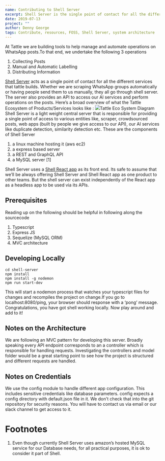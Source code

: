 ```yaml
---
name: Contributing to Shell Server
excerpt: Shell Server is the single point of contact for all the different services that tattle builds. This blog post describes the system architecture and lists resources helpful to anyone looking to contribute to the Shell Server. 
date: 2019-07-13
project: ""
author: Denny George
tags: Contribute, resources, FOSS, Shell Server, system architecture
---
```


At Tattle we are building tools to help manage and automate operations on WhatsApp posts.To that end, we undertake the following 3 operations

1. Collecting Posts
2. Manual and Automatic Labelling
3. Distributing Information

[Shell Server](https://github.com/tattle-made/shell-server) acts as a single point of contact for all the different services that tattle builds. Whether we are scraping WhatsApp groups automatically or having people send them to us manually, they all go through shell server. The server also provides an API to access our AI services and perform operations on the posts. Here’s a broad overview of what the Tattle Ecosystem of Products/Services looks like :
![](../images/backend-architecture.png)Tattle Eco System Diagram
Shell Server is a light weight central server that is responsible for providing a single point of access to various entities like, scraper, crowdsourced posts, web apps (built by people we give access to our API), our AI services like duplicate detection, similarity detection etc. These are the components of Shell Server

1. a linux machine hosting it (aws ec2)
2. a express based server
3. a REST and GraphQL API
4. a MySQL server [1]

Shell Server uses a [Shell React app](https://github.com/tattle-made/shell) as its front end. Its safe to assume that we’ll be always offering Shell Server and Shell React app as one product to other teams. But the shell server can exist independently of the React app as a headless app to be used via its APIs.

## Prerequisites

Reading up on the following should be helpful in following along the sourcecode

1. Typescript
2. Express JS
3. Sequelize (MySQL ORM)
4. MVC architecture

## Developing Locally

    cd shell-server
    npm install
    npm install -g nodemon
    npm run start-dev

This will start a nodemon process that watches your typescript files for changes and recompiles the project on change.If you go to localhost:8080/ping, your browser should response with a ‘pong’ message. Congratulations, you have got shell working locally. Now play around and add to it!

## Notes on the Architecture

We are following an MVC pattern for developing this server. Broadly speaking every API endpoint corresponds to an a controller which is responsible for handling requests. Investigating the controllers and model folder would be a great starting point to see how the project is structured and different requests are handled.

## Notes on Credentials

We use the config module to handle different app configuration. This includes sensitive credentials like database parameters. config expects a config directory with default.json file in it. We don't check that into the git repository for security reasons. You will have to contact us via email or our slack channel to get access to it.

# Footnotes

1. Even though currently Shell Server uses amazon’s hosted MySQL service for our Database needs, for all practical purposes, it is ok to consider it part of Shell.
